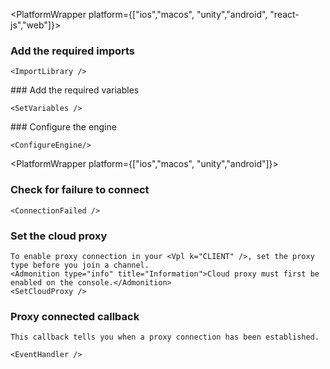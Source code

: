 

<PlatformWrapper platform={["ios","macos", "unity","android", "react-js","web"]}>

### Add the required imports

    <ImportLibrary />
<PlatformWrapper notAllowed="react-js">
### Add the required variables

    <SetVariables />
</PlatformWrapper>

<PlatformWrapper platform="react-js">
### Configure the <Vg k="COMPANY"/> engine

    <ConfigureEngine/>
</PlatformWrapper>

<PlatformWrapper platform={["ios","macos", "unity","android"]}>
### Check for failure to connect

    <ConnectionFailed />

</PlatformWrapper>

### Set the cloud proxy

    To enable proxy connection in your <Vpl k="CLIENT" />, set the proxy type before you join a channel.
    <Admonition type="info" title="Information">Cloud proxy must first be enabled on the console.</Admonition>
    <SetCloudProxy />

### Proxy connected callback

    This callback tells you when a proxy connection has been established.

    <EventHandler />

</PlatformWrapper>
